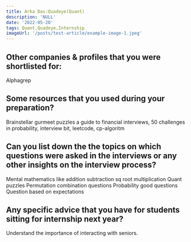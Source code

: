 ```yaml
---
title: Arka Das:Quadeye(Quant)
description: 'NULL' 
date: '2022-05-20'
tags: Quant,Quadeye,Internship
imageUrl: '/posts/test-article/example-image-1.jpeg'
---
```


## Other companies & profiles that you were shortlisted for:
Alphagrep

## Some resources that you used during your preparation?
Brainstellar gurmeet puzzles a guide to financial interviews, 50 challenges in probability, interview bit, leetcode, cp-algoritm

## Can you list down the the topics on which questions were asked in the interviews or any other insights on the interview process?
Mental mathematics like addition subtraction sq root multiplication
Quant puzzles
Permutation combination questions
Probability good questions
Question based on expectations
## Any specific advice that you have for students sitting for internship next year?
Understand the importance of interacting with seniors.

